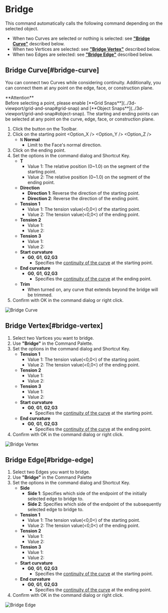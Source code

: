 
# Bridge

<Reference shortcut="" command="Bridge" button="" />

This command automatically calls the following command depending on the selected object.
- When two Curves are selected or nothing is selected: see [**"Bridge Curve"**](#bridge-curve) described below.
- When two Vertices are selected: see [**"Bridge Vertex"**](#bridge-vertex) described below.
- When two Edges are selected: see [**"Bridge Edge"**](#bridge-edge) described below.

## Bridge Curve[#bridge-curve]

You can connect two Curves while considering continuity. Additionally, you can connect them at any point on the edge, face, or construction plane.

<Callout emoji="❗">
    **Attention**<br />
Before selecting a point, please enable [**Grid Snaps**](../3d-viewport/grid-and-snap#grid-snap) and [**Object Snaps**](../3d-viewport/grid-and-snap#object-snap).
</Callout>
<Callout type="info" emoji="ℹ️">
The starting and ending points can be selected at any point on the curve, edge, face, or construction plane.
</Callout>

1. Click the button <ButtonIcon type="button-bridge-curve" /> on the Toolbar.
2. Click on the starting point
   <Option_X />
   <Option_Y />
   <Option_Z />
    - <kbd>N</kbd> **Normal**
        - Limit to the Face's normal direction.  
3. Click on the ending point.  
4. Set the options in the command dialog and Shortcut Key.
    - **T**
        - Value 1: The relative position (0~1.0) on the segment of the starting point.
        - Value 2: The relative position (0~1.0) on the segment of the ending point.
    - **Direction** 
        - **Direction 1**: Reverse the direction of the starting point.
        - **Direction 2**: Reverse the direction of the ending point.
    - **Tension 1**
        - Value 1: The tension value(\<0,0\<) of the starting point.
        - Value 2: The tension value(\<0,0\<) of the ending point.
    - **Tension 2**
        - Value 1: 
        - Value 2:
    - **Tension 3**
        - Value 1: 
        - Value 2:
    - **Start curvature**
        - **G0**, **G1**, **G2**,**G3**
            - Specifies the [continuity of the curve](../cad-essentials/continuity-curve-and-surface) at the starting point.
     - **End curvature**
        - **G0**, **G1**, **G2**,**G3**
            - Specifies the [continuity of the curve](../cad-essentials/continuity-curve-and-surface) at the ending point.      
    - **Trim**
        - When turned on, any curve that extends beyond the bridge will be trimmed.
4. Confirm with OK in the command dialog or right click.

![Bridge Curve](/img/bridge-curve.gif)

## Bridge Vertex[#bridge-vertex]



1. Select two Vartices you want to bridge.
2. Use **"Bridge"** in the Command Palette.
3. Set the options in the command dialog and Shortcut Key.
    - **Tension 1**
        - Value 1: The tension value(\<0,0\<) of the starting point.
        - Value 2: The tension value(\<0,0\<) of the ending point.
    - **Tension 2**
        - Value 1: 
        - Value 2:
    - **Tension 3**
        - Value 1: 
        - Value 2:
    - **Start curvature**
        - **G0**, **G1**, **G2**,**G3**
            - Specifies the [continuity of the curve](../cad-essentials/continuity-curve-and-surface) at the starting point.
     - **End curvature**
        - **G0**, **G1**, **G2**,**G3**
            - Specifies the [continuity of the curve](../cad-essentials/continuity-curve-and-surface) at the ending point.  
4. Confirm with OK in the command dialog or right click.

![Bridge Vertex](/img/bridge-vertex.gif)

## Bridge Edge[#bridge-edge]

1. Select two Edges you want to bridge.
2. Use **"Bridge"** in the Command Palette
3. Set the options in the command dialog and Shortcut Key.
    - **Side** 
        - **Side 1**: Specifies which side of the endpoint of the initially selected edge to bridge to.
        - **Side 2**: Specifies which side of the endpoint of the subsequently selected edge to bridge to.
    - **Tension 1**
        - Value 1: The tension value(\<0,0\<) of the starting point.
        - Value 2: The tension value(\<0,0\<) of the ending point.
    - **Tension 2**
        - Value 1: 
        - Value 2:
    - **Tension 3**
        - Value 1: 
        - Value 2:
    - **Start curvature**
        - **G0**, **G1**, **G2**,**G3**
            - Specifies the [continuity of the curve](../cad-essentials/continuity-curve-and-surface) at the starting point.
     - **End curvature**
        - **G0**, **G1**, **G2**,**G3**
            - Specifies the [continuity of the curve](../cad-essentials/continuity-curve-and-surface) at the ending point.    
4. Confirm with OK in the command dialog or right click.

![Bridge Edge](/img/bridge-edge.gif)
